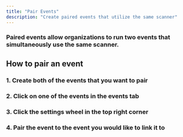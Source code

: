 ---
title: "Pair Events"
description: "Create paired events that utilize the same scanner"
---
### Paired events allow organizations to run two events that simultaneously use the same scanner. 

## 

## How to pair an event
### 1. Create both of the events that you want to pair
### 2. Click on one of the events in the events tab
### 3. Click the settings wheel in the top right corner
### 4. Pair the event to the event you would like to link it to